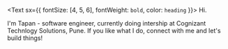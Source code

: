 <Text sx={{ fontSize: [4, 5, 6], fontWeight: `bold`, color: `heading` }}>
  Hi.
</Text>

I'm Tapan - software engineer, currently doing intership at Cognizant Technlogy Solutions, Pune. If you like what I do, connect with me and let's build things!
